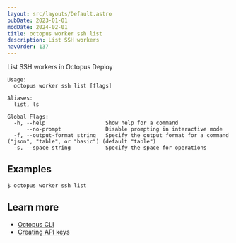 ```yaml
---
layout: src/layouts/Default.astro
pubDate: 2023-01-01
modDate: 2024-02-01
title: octopus worker ssh list
description: List SSH workers
navOrder: 137
---
```


List SSH workers in Octopus Deploy

```
Usage:
  octopus worker ssh list [flags]

Aliases:
  list, ls

Global Flags:
  -h, --help                   Show help for a command
      --no-prompt              Disable prompting in interactive mode
  -f, --output-format string   Specify the output format for a command ("json", "table", or "basic") (default "table")
  -s, --space string           Specify the space for operations

```

## Examples

<SamplesInstance />

```
$ octopus worker ssh list

```

## Learn more

- [Octopus CLI](/docs/octopus-rest-api/cli)
- [Creating API keys](/docs/octopus-rest-api/how-to-create-an-api-key)